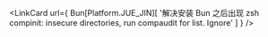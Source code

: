 
<LinkCard
  url={
    Bun[Platform.JUE_JIN][
      '解决安装 Bun 之后出现 zsh compinit: insecure directories, run compaudit for list. Ignore'
    ]
  }
/>
